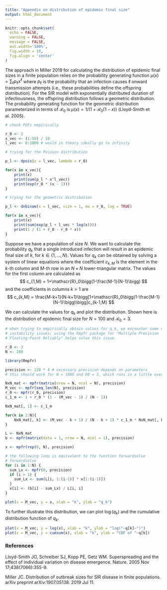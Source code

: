 ```yaml
---
title: "Appendix on distribution of epidemic final size"
output: html_document
---
```


```r
knitr::opts_chunk$set(
  echo = FALSE,
  warning = FALSE,
  message = FALSE,
  out.width='100%',
  fig.width = 10,
  fig.align = 'center'
)
```

The approach in Miller 2019 for calculating the distribution of epidemic final sizes in a finite population relies on the probability generating function $\mu(x) = \sum_\ell p_\ell x^\ell$ where $p_\ell$ is the probability that an infection causes $\ell$ onward transmission attempts (i.e., these probabilities define the offspring distribution). For the SIR model with exponentially distributed duration of infectiousness, the offspring distribution follows a geometric distribution. The probability generating function for the geometric distribution parameterized in terms of $\mathscr{R}_0$ is $\mu(x) = 1/(1+\mathscr{R}_0(1-x))$ (Lloyd-Smith et al. 2005).

```r
# check PGFs empirically

r_0 <- 2
x_vec <- (1:50) / 10
l_vec <- 0:1000 # would in theory ideally go to infinity

# trying for the Poisson distribution

p_l <- dpois(x = l_vec, lambda = r_0)

for(x in x_vec){
    print(x)
    print(sum(p_l * x^l_vec))
    print(exp(r_0 * (x - 1)))
}

# trying for the geometric distribution

p_l <- dnbinom(x = l_vec, size = 1, mu = r_0, log = TRUE)

for(x in x_vec){
    print(x)
    print(sum(exp(p_l + l_vec * log(x))))
    print(1 / (1 + r_0 - r_0 * x))
}

```

Suppose we have a population of size $N$. We want to calculate the probability $q_k$ that a single introduced infection will result in an epidemic final size of $k$, for $k \in \{1, \ldots, N\}$. Values for $q_k$ can be obtained by solving a system of linear equations where the coefficient $c_{k,M}$ is the element in the $k$-th column and $M$-th row in an $N \times N$ lower-triangular matrix. The values for the first column are calculated as 
$$
c_{1,M} = 1+\mathscr{R}_0\bigg(1-\frac{M-1}{N-1}\bigg)
$$
and the coefficients in columns $k>1$ are
$$
c_{k,M} = \frac{M-k+1}{N-k+1}\bigg[1+\mathscr{R}_0\bigg(1-\frac{M-1}{N-1}\bigg)\bigg]c_{k-1,M}
$$

We can calculate the values for $q_k$ and plot the distribution. Shown here is the distribution of epidemic final size for $N=100$ and $\mathscr{R}_0=3$.

```r
# when trying to empirically obtain values for q_k, we encounter some numerical
# instability issues; using the Rmpfr package for "Multiple Precision
# Floating-Point Reliably" helps solve this issue.

r_0 <- 3
N <- 100

library(Rmpfr)

precision <- 128 * 4 # necessary precision depends on parameters
# this should work for N = 1000 and R0 = 3, which runs in a little over 2 mins

NxN_mat <- mpfr(matrix(nrow = N, ncol = N), precision)
M_vec <- mpfr(seq_len(N), precision)
r_0 <- mpfr(r_0, precision)
c_1_m <- 1 + r_0 * (1 - (M_vec - 1) / (N - 1))

NxN_mat[, 1] <- c_1_m

for(k in 2:N){
    NxN_mat[, k] <- (M_vec - k + 1) / (N - k + 1) * c_1_m * NxN_mat[, k - 1]
}

L <- NxN_mat
b <- mpfr(matrix(data = 1, nrow = N, ncol = 1), precision)

x <- mpfr(rep(0, N), precision)

# the following loop is equivalent to the function forwardsolve
# forwardsolve
for (i in 1:N) {
  sum_Lx <- mpfr(0, precision)
  if (i > 1) {
    sum_Lx <- sum(L[i, 1:(i-1)] * x[1:(i-1)])
  }
  x[i] <- (b[i] - sum_Lx) / L[i, i]
}

plot(x = M_vec, y = x, xlab = "k", ylab = "q_k")
```

To further illustrate this distribution, we can plot $\log(q_k)$ and the cumulative distribution function of $q_k$. 

```r
plot(x = M_vec, y = log(x), xlab = "k", ylab = "log("~q[k]~")")
plot(x = M_vec, y = cumsum(x), xlab = "k", ylab = "CDF of "~q[k])
```

### References
Lloyd-Smith JO, Schreiber SJ, Kopp PE, Getz WM. Superspreading and the effect of individual variation on disease emergence. Nature. 2005 Nov 17;438(7066):355-9.

Miller JC. Distribution of outbreak sizes for SIR disease in finite populations. arXiv preprint arXiv:1907.05138. 2019 Jul 11.

